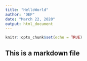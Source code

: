 ```yaml
---
title: "HelloWorld"
author: "DEP"
date: "March 22, 2020"
output: html_document
---
```


```r
knitr::opts_chunk$set(echo = TRUE)
```

## This is a markdown file




